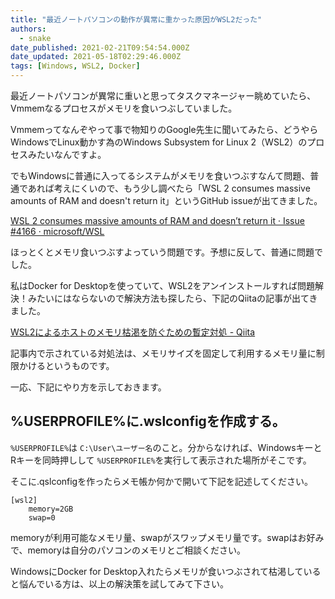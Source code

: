 ```yaml
---
title: "最近ノートパソコンの動作が異常に重かった原因がWSL2だった"
authors:
  - snake
date_published: 2021-02-21T09:54:54.000Z
date_updated: 2021-05-18T02:29:46.000Z
tags: [Windows, WSL2, Docker]
---
```


最近ノートパソコンが異常に重いと思ってタスクマネージャー眺めていたら、Vmmemなるプロセスがメモリを食いつぶしていました。

Vmmemってなんぞやって事で物知りのGoogle先生に聞いてみたら、どうやらWindowsでLinux動かす為のWindows Subsystem for Linux 2（WSL2）のプロセスみたいなんですよ。

でもWindowsに普通に入ってるシステムがメモリを食いつぶすなんて問題、普通であれば考えにくいので、もう少し調べたら「WSL 2 consumes massive amounts of RAM and doesn't return it」というGitHub issueが出てきました。

[WSL 2 consumes massive amounts of RAM and doesn’t return it · Issue #4166 · microsoft/WSL](https://github.com/microsoft/WSL/issues/4166)

ほっとくとメモリ食いつぶすよっていう問題です。予想に反して、普通に問題でした。

私はDocker for Desktopを使っていて、WSL2をアンインストールすれば問題解決！みたいにはならないので解決方法も探したら、下記のQiitaの記事が出てきました。

[WSL2によるホストのメモリ枯渇を防ぐための暫定対処 - Qiita](https://qiita.com/yoichiwo7/items/e3e13b6fe2f32c4c6120)

記事内で示されている対処法は、メモリサイズを固定して利用するメモリ量に制限かけるというものです。

一応、下記にやり方を示しておきます。

## %USERPROFILE%に.wslconfigを作成する。

`%USERPROFILE%`は `C:\User\ユーザー名`のこと。分からなければ、WindowsキーとRキーを同時押しして `%USERPROFILE%`を実行して表示された場所がそこです。

そこに.qslconfigを作ったらメモ帳か何かで開いて下記を記述してください。

```
[wsl2]
    memory=2GB
    swap=0
```

memoryが利用可能なメモリ量、swapがスワップメモリ量です。swapはお好みで、memoryは自分のパソコンのメモリとご相談ください。

WindowsにDocker for Desktop入れたらメモリが食いつぶされて枯渇していると悩んでいる方は、以上の解決策を試してみて下さい。
